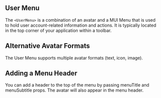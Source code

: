 
## User Menu

The `<UserMenu>` is a combination of an avatar and a MUI Menu that is used to hold user account-related information and actions. It is typically located in the top corner of your application within a toolbar.

<UserMenuToolbar />

## Alternative Avatar Formats

The User Menu supports multiple avatar formats (text, icon, image).

<UserMenuAvatarFormat />

## Adding a Menu Header

You can add a header to the top of the menu by passing menuTitle and menuSubtitle props. The avatar will also appear in the menu header.

<UserMenuHeader />
